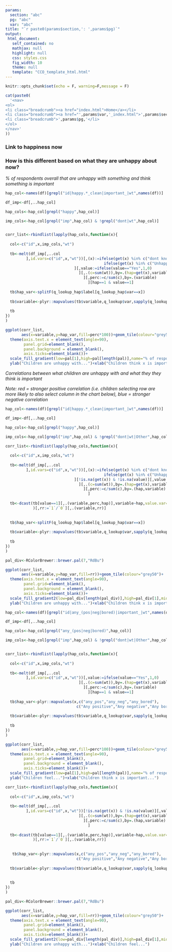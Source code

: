 ```yaml
---
params:
  section: "abc"
  pg: "abc"
  var: "abc"
title: "`r paste0(params$section,': ',params$pg)`"
output: 
 html_document: 
   self_contained: no
   mathjax: null
   highlight: null
   css: styles.css
   fig_width: 10
   theme: null
   template: "CCO_template_html.html"
---
```


```r
knitr::opts_chunk$set(echo = F, warning=F,message = F)
```

```r

cat(paste0(
  '<nav>
<ol>
<li class="breadcrumb"><a href="index.html">Home</a></li>
<li class="breadcrumb"><a href="',params$var,'_index.html">',params$section,'</a></li>
<li class="breadcrumb">',params$pg,'</li>
</ol>
</nav>'
))

```

### Link to happiness now

<h3>How is this different based on what they are unhappy about now?</h3>

*% of respondents overall that are unhappy with something and think something is important*

```r
hap_col<-names(df)[grepl("id|happy.*_clean|important_|wt",names(df))]

df_imp<-df[,..hap_col]

hap_cols<-hap_col[grepl("happy",hap_col)]

imp_cols<-hap_col[grepl("imp",hap_col) & !grepl("dont|wt",hap_col)]


corr_list<-rbindlist(lapply(hap_cols,function(x){
  
  col<-c("id",x,imp_cols,"wt")
  
  tb<-melt(df_imp[,..col
         ],id.vars=c("id",x,"wt"))[,(x):=ifelse(get(x) %in% c("dont know","I dont know"),NA,
                                           ifelse(get(x) %in% c("Unhappy","Very unhappy","sad"),1,0))
                              ][,value:=ifelse(value=="Yes",1,0)
                                ][,.(c=sum(wt)),by=.(hap=get(x),variable,value)
                                  ][,perc:=c/sum(c),by=.(variable)
                                    ][hap==1 & value==1]
  
  tb$hap_var<-splitF(q_lookup_hap$label[q_lookup_hap$var==x])
  
  tb$variable<-plyr::mapvalues(tb$variable,q_lookup$var,sapply(q_lookup$label,splitF))
  
  tb
})
)

ggplot(corr_list,
       aes(x=variable,y=hap_var,fill=perc*100))+geom_tile(colour="grey50")+geom_text(aes(label=paste0(round(perc,3)*100,"%")))+
  theme(axis.text.x = element_text(angle=90),
        panel.grid=element_blank(),
        panel.background = element_blank(),
        axis.ticks=element_blank())+
  scale_fill_gradient(low=pal[1],high=pal[length(pal)],name="% of respondents saying both")+
  ylab("Children are unhappy with...")+xlab("Children think x is important...")

```

*Correlations between what children are unhappy with and what they they think is important*

*Note: red = stronger positive correlation (i.e. children selecting row are more likely to also select column in the chart below), blue = stronger negative correlation*

```r

hap_col<-names(df)[grepl("id|happy.*_clean|important_|wt",names(df))]

df_imp<-df[,..hap_col]

hap_cols<-hap_col[grepl("happy",hap_col)]

imp_cols<-hap_col[grepl("imp",hap_col) & !grepl("dont|wt|Other",hap_col)]

corr_list<-rbindlist(lapply(hap_cols,function(x){
  
  col<-c("id",x,imp_cols,"wt")
  
  tb<-melt(df_imp[,..col
         ],id.vars=c("id",x,"wt"))[,(x):=ifelse(get(x) %in% c("dont know","I dont know"),NA,
                                           ifelse(get(x) %in% c("Unhappy","Very unhappy","sad"),1,0))
                              ][!is.na(get(x)) & !is.na(value)][,value:=ifelse(value=="Yes",1,0)
                                ][,.(c=sum(wt)),by=.(hap=get(x),variable,value)
                                  ][,perc:=c/sum(c),by=.(hap,variable)
                                    ]
  
  tb<-dcast(tb[value==1][,.(variable,perc,hap)],variable~hap,value.var="perc"
            )[,rr:=`1`/`0`][,.(variable,rr)]
  
  
  tb$hap_var<-splitF(q_lookup_hap$label[q_lookup_hap$var==x])
  
  tb$variable<-plyr::mapvalues(tb$variable,q_lookup$var,sapply(q_lookup$label,splitF))
  
  tb
})
)

pal_div<-RColorBrewer::brewer.pal(7,"RdBu")

ggplot(corr_list,
       aes(x=variable,y=hap_var,fill=rr))+geom_tile(colour="grey50")+
  theme(axis.text.x = element_text(angle=90),
        panel.grid=element_blank(),
        panel.background = element_blank(),
        axis.ticks=element_blank())+
  scale_fill_gradient2(low=pal_div[length(pal_div)],high=pal_div[1],midpoint=1,name="Relative risk\n(Children unhappy with row\nare x times more\nlikely to think\ncolumn is important)")+
  ylab("Children are unhappy with...")+xlab("Children think x is important...")


```

```r
hap_col<-names(df)[grepl("id|any_(pos|neg|bored)|important_|wt",names(df))]

df_imp<-df[,..hap_col]

hap_cols<-hap_col[grepl("any_(pos|neg|bored)",hap_col)]

imp_cols<-hap_col[grepl("imp",hap_col) & !grepl("dont|wt|Other",hap_col)]


corr_list<-rbindlist(lapply(hap_cols,function(x){
  
  col<-c("id",x,imp_cols,"wt")
  
  tb<-melt(df_imp[,..col
         ],id.vars=c("id",x,"wt"))[,value:=ifelse(value=="Yes",1,0)
                                ][,.(c=sum(wt)),by=.(hap=get(x),variable,value)
                                  ][,perc:=c/sum(c),by=.(variable)
                                    ][hap==1 & value==1]
  
  tb$hap_var<-plyr::mapvalues(x,c("any_pos","any_neg","any_bored"),
                               c("Any positive","Any negative","Any bored"))
  
  tb$variable<-plyr::mapvalues(tb$variable,q_lookup$var,sapply(q_lookup$label,splitF))
  
  tb
})
)

ggplot(corr_list,
       aes(x=variable,y=hap_var,fill=perc*100))+geom_tile(colour="grey50")+geom_text(aes(label=paste0(round(perc,2)*100,"%")))+
  theme(axis.text.x = element_text(angle=90),
        panel.grid=element_blank(),
        panel.background = element_blank(),
        axis.ticks=element_blank())+
  scale_fill_gradient(low=pal[1],high=pal[length(pal)],name="% of respondents saying both")+
  ylab("Children feel...")+xlab("Children think x is important...")

```

```r
corr_list<-rbindlist(lapply(hap_cols,function(x){
  
  col<-c("id",x,imp_cols,"wt")
  
  tb<-melt(df_imp[,..col
         ],id.vars=c("id",x,"wt"))[!is.na(get(x)) & !is.na(value)][,value:=ifelse(value=="Yes",1,0)
                                ][,.(c=sum(wt)),by=.(hap=get(x),variable,value)
                                  ][,perc:=c/sum(c),by=.(hap,variable)
                                    ]
  
  tb<-dcast(tb[value==1][,.(variable,perc,hap)],variable~hap,value.var="perc"
            )[,rr:=`1`/`0`][,.(variable,rr)]
  
  
   tb$hap_var<-plyr::mapvalues(x,c("any_pos","any_neg","any_bored"),
                               c("Any positive","Any negative","Any bored"))
  
  tb$variable<-plyr::mapvalues(tb$variable,q_lookup$var,sapply(q_lookup$label,splitF))
  
  
  tb
})
)

pal_div<-RColorBrewer::brewer.pal(7,"RdBu")

ggplot(corr_list,
       aes(x=variable,y=hap_var,fill=rr))+geom_tile(colour="grey50")+
  theme(axis.text.x = element_text(angle=90),
        panel.grid=element_blank(),
        panel.background = element_blank(),
        axis.ticks=element_blank())+
  scale_fill_gradient2(low=pal_div[length(pal_div)],high=pal_div[1],midpoint=1,name="Relative risk\n(Children unhappy with row\nare x times more\nlikely to feel\ncolumn)")+
  ylab("Children are unhappy with...")+xlab("Children feel...")
```

